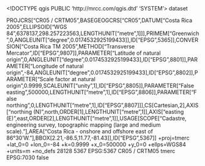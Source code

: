 <!DOCTYPE qgis PUBLIC 'http://mrcc.com/qgis.dtd' 'SYSTEM'>
<qgis version="3.34.3-Prizren">
  <identifier></identifier>
  <parentidentifier></parentidentifier>
  <language></language>
  <type>dataset</type>
  <title></title>
  <abstract></abstract>
  <links/>
  <dates/>
  <fees></fees>
  <encoding></encoding>
  <crs>
    <spatialrefsys nativeFormat="Wkt">
      <wkt>PROJCRS["CR05 / CRTM05",BASEGEOGCRS["CR05",DATUM["Costa Rica 2005",ELLIPSOID["WGS 84",6378137,298.257223563,LENGTHUNIT["metre",1]]],PRIMEM["Greenwich",0,ANGLEUNIT["degree",0.0174532925199433]],ID["EPSG",5365]],CONVERSION["Costa Rica TM 2005",METHOD["Transverse Mercator",ID["EPSG",9807]],PARAMETER["Latitude of natural origin",0,ANGLEUNIT["degree",0.0174532925199433],ID["EPSG",8801]],PARAMETER["Longitude of natural origin",-84,ANGLEUNIT["degree",0.0174532925199433],ID["EPSG",8802]],PARAMETER["Scale factor at natural origin",0.9999,SCALEUNIT["unity",1],ID["EPSG",8805]],PARAMETER["False easting",500000,LENGTHUNIT["metre",1],ID["EPSG",8806]],PARAMETER["False northing",0,LENGTHUNIT["metre",1],ID["EPSG",8807]]],CS[Cartesian,2],AXIS["northing (N)",north,ORDER[1],LENGTHUNIT["metre",1]],AXIS["easting (E)",east,ORDER[2],LENGTHUNIT["metre",1]],USAGE[SCOPE["Cadastre, engineering survey, topographic mapping (large and medium scale)."],AREA["Costa Rica - onshore and offshore east of 86°30'W."],BBOX[2.21,-86.5,11.77,-81.43]],ID["EPSG",5367]]</wkt>
      <proj4>+proj=tmerc +lat_0=0 +lon_0=-84 +k=0.9999 +x_0=500000 +y_0=0 +ellps=WGS84 +units=m +no_defs</proj4>
      <srsid>28128</srsid>
      <srid>5367</srid>
      <authid>EPSG:5367</authid>
      <description>CR05 / CRTM05</description>
      <projectionacronym>tmerc</projectionacronym>
      <ellipsoidacronym>EPSG:7030</ellipsoidacronym>
      <geographicflag>false</geographicflag>
    </spatialrefsys>
  </crs>
  <extent/>
</qgis>
